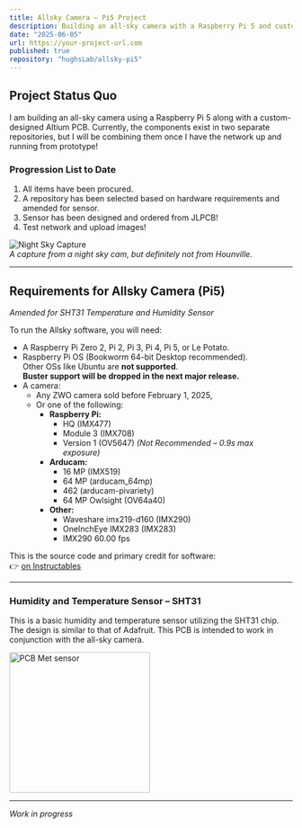 ```yaml
---
title: Allsky Camera – Pi5 Project
description: Building an all-sky camera with a Raspberry Pi 5 and custom Altium PCB.
date: "2025-06-05"
url: https://your-project-url.com
published: true
repository: "hughsLab/allsky-pi5"
---
```


## Project Status Quo

I am building an all-sky camera using a Raspberry Pi 5 along with a custom-designed Altium PCB. Currently, the components exist in two separate repositories, but I will be combining them once I have the network up and running from prototype!

### Progression List to Date
1. All items have been procured.  
2. A repository has been selected based on hardware requirements and amended for sensor.  
3. Sensor has been designed and ordered from JLPCB!  
4. Test network and upload images!

![Night Sky Capture](https://github.com/user-attachments/assets/7c9247cb-81ff-4be3-af64-e61accaadfd1)  
*A capture from a night sky cam, but definitely not from Hounville.*

---

## Requirements for Allsky Camera (Pi5)

_Amended for SHT31 Temperature and Humidity Sensor_

To run the Allsky software, you will need:

- A Raspberry Pi Zero 2, Pi 2, Pi 3, Pi 4, Pi 5, or Le Potato.
- Raspberry Pi OS (Bookworm 64-bit Desktop recommended).  
  Other OSs like Ubuntu are **not supported**.  
  __Buster support will be dropped in the next major release.__
- A camera:
  - Any ZWO camera sold before February 1, 2025,  
  - Or one of the following:
    - **Raspberry Pi:**
      - HQ (IMX477)
      - Module 3 (IMX708)
      - Version 1 (OV5647) _(Not Recommended – 0.9s max exposure)_
    - **Arducam:**
      - 16 MP (IMX519)
      - 64 MP (arducam_64mp)
      - 462 (arducam-pivariety)
      - 64 MP Owlsight (OV64a40)
    - **Other:**
      - Waveshare imx219-d160 (IMX290)
      - OneInchEye IMX283 (IMX283)
      - IMX290 60.00 fps

This is the source code and primary credit for software:  
👉 [on Instructables](http://www.instructables.com/id/Wireless-All-Sky-Camera/)

---

### Humidity and Temperature Sensor – SHT31

This is a basic humidity and temperature sensor utilizing the SHT31 chip. The design is similar to that of Adafruit. This PCB is intended to work in conjunction with the all-sky camera.

<img src="https://raw.githubusercontent.com/hughsLab/my-github-page/main/assets/images/pcb-met.png" alt="PCB Met sensor" width="250" />

---

_Work in progress_

